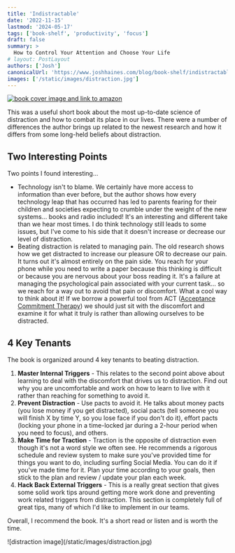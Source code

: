 ```yaml
---
title: 'Indistractable'
date: '2022-11-15'
lastmod: '2024-05-17'
tags: ['book-shelf', 'productivity', 'focus']
draft: false
summary: >
  How to Control Your Attention and Choose Your Life
# layout: PostLayout
authors: ['Josh']
canonicalUrl: 'https://www.joshhaines.com/blog/book-shelf/indistractable'
images: ['/static/images/distraction.jpg']
---
```


<div className="mx-auto w-1/3">
  <a href="https://www.amazon.com/Indistractable-Control-Your-Attention-Choose/dp/194883653X">
    <img
      alt="book cover image and link to amazon"
      src="https://m.media-amazon.com/images/I/41II0W6NiBL._SY445_SX342_.jpg"
    />
  </a>
</div>

This was a useful short book about the most up-to-date science of distraction and how to combat its place in our lives.
There were a number of differences the author brings up related to the newest research and how it differs from some
long-held beliefs about distraction.

## Two Interesting Points

Two points I found interesting...

- Technology isn't to blame. We certainly have more access to information than ever before, but the author shows how every
  technology leap that has occurred has led to parents fearing for their children and societies expecting to crumble
  under the weight of the new systems... books and radio included! It's an interesting and different take than we hear
  most times. I do think technology still leads to some issues, but I've come to his side that it doesn't increase or
  decrease our level of distraction.
- Beating distraction is related to managing pain. The old research shows how we get distracted to increase our pleasure
  OR to decrease our pain. It turns out it's almost entirely on the pain side. You reach for your phone while you need
  to write a paper because this thinking is difficult or because you are nervous about your boss reading it. It's a
  failure at managing the psychological pain associated with your current task... so we reach for a way out to avoid that
  pain or discomfort. What a cool way to think about it! If we borrow a powerful tool from
  ACT ([Acceptance Commitment Therapy](https://contextualscience.org/act)) we should just sit with the discomfort and
  examine it for what it truly is rather than allowing ourselves to be distracted.

## 4 Key Tenants

The book is organized around 4 key tenants to beating distraction.

1. **Master Internal Triggers** - This relates to the second point above about learning to deal with the discomfort that drives us to distraction. Find out why you are uncomfortable and work on how to learn to live with it rather than reaching for something to avoid it.
2. **Prevent Distraction** - Use pacts to avoid it. He talks about money pacts (you lose money if you get distracted), social pacts (tell someone you will finish X by time Y, so you lose face if you don't do it), effort pacts (locking your phone in a time-locked jar during a 2-hour period when you need to focus), and others.
3. **Make Time for Traction** - Traction is the opposite of distraction even though it's not a word style we often see. He recommends a rigorous schedule and review system to make sure you've provided time for things you want to do, including surfing Social Media. You can do it if you've made time for it. Plan your time according to your goals, then stick to the plan and review / update your plan each week.
4. **Hack Back External Triggers** - This is a really great section that gives some solid work tips around getting more work done and preventing work related triggers from distraction. This section is completely full of great tips, many of which I'd like to implement in our teams.

Overall, I recommend the book. It's a short read or listen and is worth the time.

<div className="-mx-2 flex flex-wrap justify-center overflow-hidden xl:-mx-2">
  <div className="my-1 w-full overflow-hidden px-2 xl:my-1 xl:w-3/4 xl:px-2">
    ![distraction image](/static/images/distraction.jpg)
  </div>
</div>
